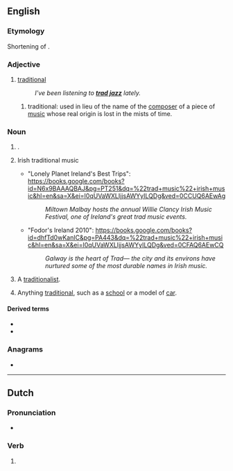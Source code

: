 {{also|Trad|träd|tråd|trąd}}
==English==

===Etymology===
Shortening of {{m|en|traditional}}.

===Adjective===
{{en-adj|-}}

# {{lb|en|mostly|music}} [[traditional]]
#: ''I've been listening to '''[[trad jazz]]''' lately.''
## traditional: used in lieu of the name of the [[composer]] of a piece of [[music]] whose real origin is lost in the mists of time.

===Noun===
{{en-noun|~}}

# {{lb|en|climbing}} {{l|en|traditional climbing}}.
# {{lb|en|music}} Irish traditional music
#* "Lonely Planet Ireland's Best Trips": https://books.google.com/books?id=N6x9BAAAQBAJ&pg=PT251&dq=%22trad+music%22+irish+music&hl=en&sa=X&ei=I0qUVaWXLIjjsAWYyILQDg&ved=0CCUQ6AEwAg
#*: ''Miltown Malbay hosts the annual Willie Clancy Irish Music Festival, one of Ireland's great trad music events.''
#* "Fodor's Ireland 2010": https://books.google.com/books?id=dhfTd0wKanIC&pg=PA443&dq=%22trad+music%22+irish+music&hl=en&sa=X&ei=I0qUVaWXLIjjsAWYyILQDg&ved=0CFAQ6AEwCQ
#*: ''Galway is the heart of Trad— the city and its environs have nurtured some of the most durable names in Irish music.''
# {{lb|en|informal}} A [[traditionalist]].
# {{lb|en|informal}} Anything [[traditional]], such as a [[school]] or a model of [[car]].

====Derived terms====
* {{l|en|trad bolted}}
* {{l|en|trad-pub}}

===Anagrams===
* {{anagrams|en|a=adrt|'tard|-tard|ADRT|Art.D.|DART|DTRA|Dart|dart|drat|tard}}

----

==Dutch==

===Pronunciation===
* {{audio|Nl-trad.ogg|Audio|lang=nl}}

===Verb===
{{head|nl|verb form}}

# {{nl-verb form of|n=sg|t=past|m=ind|treden}}
